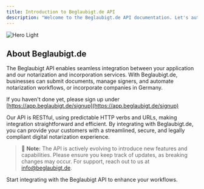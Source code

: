 ```yaml
---
title: Introduction to Beglaubigt.de API
description: "Welcome to the Beglaubigt.de API documentation. Let's automate legal for your business."
---
```


<img alt="Hero Light" classname="block dark:hidden" src="/images/beglaubigt-welcome.svg" />

## About Beglaubigt.de

The Beglaubigt API enables seamless integration between your application and our notarization and incorporation services. With Beglaubigt.de, businesses can submit documents, manage signers, and automate notarization workflows, or incorporate companies in Germany.

If you haven't done yet, please sign up under [https://app.beglaubigt.de/signup](https://app.beglaubigt.de/signup)

Our API is RESTful, using predictable HTTP verbs and URLs, making integration straightforward and efficient. By integrating with Beglaubigt.de, you can provide your customers with a streamlined, secure, and legally compliant digital notarization experience.

> 🔨 **Note:** The API is actively evolving to introduce new features and capabilities. Please ensure you keep track of updates, as breaking changes may occur. For support, reach out to us at [info@beglaubigt.de](mailto:info@beglaubigt.de).

<CardGroup cols={1}>
  <Card title="Get Started with API" icon="rocket" href="/quickstart">
    Start integrating with the Beglaubigt API to enhance your workflows.
  </Card>
</CardGroup>